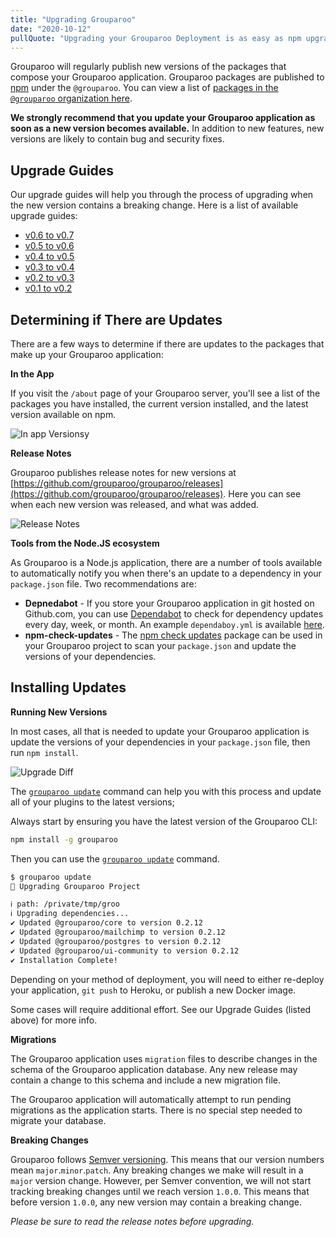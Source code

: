 ```yaml
---
title: "Upgrading Grouparoo"
date: "2020-10-12"
pullQuote: "Upgrading your Grouparoo Deployment is as easy as npm upgrade"
---
```


Grouparoo will regularly publish new versions of the packages that compose your Grouparoo application. Grouparoo packages are published to [npm](https://npmjs.com) under the `@grouparoo`. You can view a list of [packages in the `@grouparoo` organization here](https://www.npmjs.com/org/grouparoo).

**We strongly recommend that you update your Grouparoo application as soon as a new version becomes available.** In addition to new features, new versions are likely to contain bug and security fixes.

## Upgrade Guides

Our upgrade guides will help you through the process of upgrading when the new version contains a breaking change. Here is a list of available upgrade guides:

- [v0.6 to v0.7](/docs/support/upgrading-grouparoo/v06-v07)
- [v0.5 to v0.6](/docs/support/upgrading-grouparoo/v05-v06)
- [v0.4 to v0.5](/docs/support/upgrading-grouparoo/v04-v05)
- [v0.3 to v0.4](/docs/support/upgrading-grouparoo/v03-v04)
- [v0.2 to v0.3](/docs/support/upgrading-grouparoo/v02-v03)
- [v0.1 to v0.2](/docs/support/upgrading-grouparoo/v01-v02)

## Determining if There are Updates

There are a few ways to determine if there are updates to the packages that make up your Grouparoo application:

**In the App**

If you visit the `/about` page of your Grouparoo server, you'll see a list of the packages you have installed, the current version installed, and the latest version available on npm.

<Image
  centered
  source="In app Versions"
  alt="In app Versionsy"
  src="docs/deployment/in-app-versions.png"
  width={820}
  height={643}
/>

**Release Notes**

Grouparoo publishes release notes for new versions at [https://github.com/grouparoo/grouparoo/releases](https://github.com/grouparoo/grouparoo/releases). Here you can see when each new version was released, and what was added.

<Image
  centered
  source="Release Notes"
  alt="Release Notes"
  src="docs/deployment/release-notes.png"
  width={820}
  height={772}
/>

**Tools from the Node.JS ecosystem**

As Grouparoo is a Node.js application, there are a number of tools available to automatically notify you when there's an update to a dependency in your `package.json` file. Two recommendations are:

- **Depnedabot** - If you store your Grouparoo application in git hosted on Github.com, you can use [Dependabot](https://github.blog/2020-06-01-keep-all-your-packages-up-to-date-with-dependabot/) to check for dependency updates every day, week, or month. An example `dependaboy.yml` is available [here](https://github.com/grouparoo/app-example-docker/blob/main/.github/dependabot.yml).
- **npm-check-updates** - The [npm check updates](https://www.npmjs.com/package/npm-check-updates) package can be used in your Grouparoo project to scan your `package.json` and update the versions of your dependencies.

## Installing Updates

**Running New Versions**

In most cases, all that is needed to update your Grouparoo application is update the versions of your dependencies in your `package.json` file, then run `npm install`.

<Image
  centered
  source="Upgrade Diff"
  alt="Upgrade Diff"
  src="docs/deployment/upgrade-diff.png"
  width={820}
  height={483}
/>

The [`grouparoo update`](/docs/cli/setup#update) command can help you with this process and update all of your plugins to the latest versions;

Always start by ensuring you have the latest version of the Grouparoo CLI:

```bash
npm install -g grouparoo
```

Then you can use the [`grouparoo update`](/docs/cli/setup#update) command.

```bash
$ grouparoo update
🦘 Upgrading Grouparoo Project

ℹ path: /private/tmp/groo
ℹ Upgrading dependencies...
✔ Updated @grouparoo/core to version 0.2.12
✔ Updated @grouparoo/mailchimp to version 0.2.12
✔ Updated @grouparoo/postgres to version 0.2.12
✔ Updated @grouparoo/ui-community to version 0.2.12
✔ Installation Complete!
```

Depending on your method of deployment, you will need to either re-deploy your application, `git push` to Heroku, or publish a new Docker image.

Some cases will require additional effort. See our Upgrade Guides (listed above) for more info.

**Migrations**

The Grouparoo application uses `migration` files to describe changes in the schema of the Grouparoo application database. Any new release may contain a change to this schema and include a new migration file.

The Grouparoo application will automatically attempt to run pending migrations as the application starts. There is no special step needed to migrate your database.

**Breaking Changes**

Grouparoo follows [Semver versioning](https://semver.org/). This means that our version numbers mean `major`.`minor`.`patch`. Any breaking changes we make will result in a `major` version change. However, per Semver convention, we will not start tracking breaking changes until we reach version `1.0.0`. This means that before version `1.0.0`, any new version may contain a breaking change.

_Please be sure to read the release notes before upgrading._
